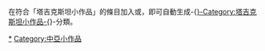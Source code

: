 {{hidden category}}

在符合「塔吉克斯坦小作品」的條目加入{{tl|塔吉克斯坦小作品}}或{{tl|Tajikistan-stub}}，即可自動生成-{[[}-Category:塔吉克斯坦小作品-{|}-Category:塔吉克斯坦小作品-{]]}-分類。

[[Category:塔吉克斯坦|*]]
[[Category:中亞小作品|Category:中亞小作品]]